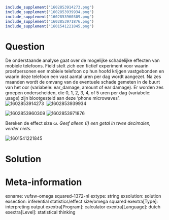 ```r
include_supplement("1602853914273.png")
include_supplement("1602853939934.png")
include_supplement("1602853960309.png")
include_supplement("1602853971876.png")
include_supplement("1601541221845.png")
```

Question
========
De onderstaande analyse gaat over de mogelijke schadelijke effecten van
mobiele telefoons. Field stelt zich een fictief experiment voor waarin
proefpersonen een mobiele telefoon op hun hoofd krijgen vastgebonden en
waarin deze telefoon een vast aantal uren per dag wordt aangezet. Na zes
maanden wordt de omvang van de eventuele schade gemeten in de buurt van
het oor (variabele: ear\_damage, amount of ear damage). Er worden zes
groepen onderscheiden, die 0, 1, 2, 3, 4, of 5 uren per dag (variabele:
usage) zijn blootgesteld aan deze ‘phone microwaves’.  
<img src="1602853914273.png" class="fr-fic fr-dii tvcss_2"
alt="1602853914273" /> 
<img src="1602853939934.png" class="fr-fic fr-dii tvcss_3"
alt="1602853939934" />  
  
<img src="1602853960309.png" class="fr-fic fr-dii tvcss_4"
alt="1602853960309" /> <img src="1602853971876.png" class="fr-fic fr-dii tvcss_5"
alt="1602853971876" />  
  
Bereken de effect size ω. *Geef alleen (!) een getal in twee decimalen,
verder niets.*  
  
<img src="1601541221845.png" class="fr-fic fr-dii tvcss_6"
alt="1601541221845" />


Solution
========











Meta-information
================
exname: vufsw-omega squared-1372-nl
extype: string
exsolution: solution
exsection: inferential statistics/effect size/omega squared
exextra[Type]: interpreting output
exextra[Program]: calculator
exextra[Language]: dutch
exextra[Level]: statistical thinking

